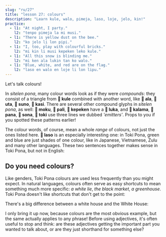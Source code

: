 ```yaml
---
slug: "ru/27"
title: "lesson 27: colours"
description: "Learn kule, walo, pimeja, laso, loje, jelo, kin!"
practice:
  - l1: "At night, I party."
    l2: "tenpo pimeja la mi musi."
  - l1: "There is yellow dust on the bee."
    l2: "ko jelo li lon pipi."
  - l1: "I, too, play with colourful bricks."
    l2: "mi kin li musi kepeken leko kule."
  - l1: "All this snow is blinding me."
    l2: "mi ken ala lukin tan ko walo."
  - l1: "Blue, white, and red are on the flag."
    l2: "laso en walo en loje li lon lipu."
---
```



Let's talk colours!

<List>
  <Word sl="kule" m="colour, kind; colourful" />
  <Word sl="walo" m="white, pale" />
  <Word sl="pimeja" m="black, dark" />
  <Word sl="loje" m="red, magenta" />
  <Word sl="jelo" m="yellow" />
  <Word sl="laso" m="green, teal, blue" />
</List>

In *sitelen pona*, many colour words look as if they were *compounds*: they consist of a triangle from **󱤞 kule** combined with another word, like **󱤂 ala**, **󱥰 uta**, **󱥤 suno**, **󱤗 kasi**. There are several other compound glyphs in *sitelen pona*, as well: **󱤶 moku**, **󱥉 pali**, **󱤙 kepeken** have a **󱤭 luka**, and **󱤕 kalama**, **󱥌 pana**, **󱥡 sona**, **󱥬 toki** use three lines we dubbed *'emitters'*. Props to you if you spotted these patterns earlier!

The colour words, of course, mean a whole *range* of colours, not just the ones listed here. **󱤣 laso** is an especially interesting one: in Toki Pona, green and blue are just shades of one colour, like in Japanese, Vietnamese, Zulu and many other languages. These two sentences together makes sense in Toki Pona, but not in English:

<List>
  <Word sl="kin" m="also, too" />
  <Sentence sl="sewi li laso." m="The sky is blue." />
  <Sentence sl="kasi kin li laso." m="The grass, too, is green." />
</List>

## Do you need colours?

Like genders, Toki Pona colours are used less frequently than you might expect. In natural languages, colours often serve as easy shortcuts to mean something much more specific: *a white lie*, *the black market*, *a greenhouse*. Toki Pona doesn't like shortcuts that don't get to the point:

<List>
  <Sentence sl="tomo laso" m="a green house" />
  <Sentence sl="tomo kasi" m="a greenhouse" />
</List>

There's a big difference between a white house and the White House:

<List>
  <Sentence sl="tomo walo" m="a white house" />
  <Sentence sl="tomo ni la jan li lawa e ma Mewika." m="the White House" />
</List>

I only bring it up now, because colours are the most obvious example, but the same actually applies to any phrase! Before using adjectives, it's often useful to stop and think: are these adjectives getting the important part you wanted to talk about, or are they just shorthand for something else?

<Practice exercises={frontmatter.practice} client:load />
